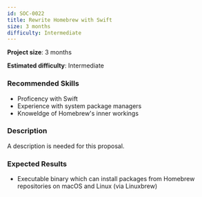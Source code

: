 ```yaml
---
id: SOC-0022
title: Rewrite Homebrew with Swift
size: 3 months
difficulty: Intermediate
---
```



**Project size**: 3 months

**Estimated difficulty**: Intermediate

### Recommended Skills

-   Proficency with Swift
-   Experience with system package managers
-   Knoweldge of Homebrew's inner workings

### Description

<Aside type="caution" title="Description Needed">
    A description is needed for this proposal.
</Aside>

### Expected Results

-   Executable binary which can install packages from Homebrew repositories on macOS and Linux (via Linuxbrew)
